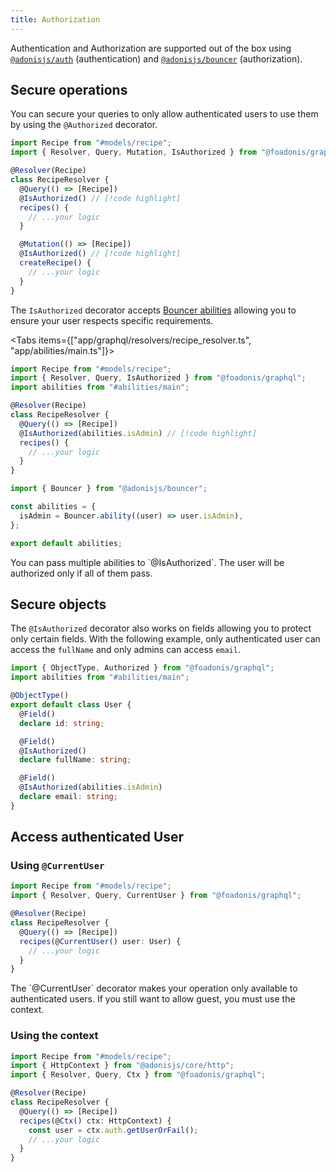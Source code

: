 ```yaml
---
title: Authorization
---
```


Authentication and Authorization are supported out of the box using [`@adonisjs/auth`](https://docs.adonisjs.com/guides/authentication/introduction) (authentication) and [`@adonisjs/bouncer`](https://docs.adonisjs.com/guides/security/authorization#authorization) (authorization).

## Secure operations

You can secure your queries to only allow authenticated users to use them by using the `@Authorized` decorator.

```ts title="app/graphql/resolvers/recipe_resolver.ts"
import Recipe from "#models/recipe";
import { Resolver, Query, Mutation, IsAuthorized } from "@foadonis/graphql";

@Resolver(Recipe)
class RecipeResolver {
  @Query(() => [Recipe])
  @IsAuthorized() // [!code highlight]
  recipes() {
    // ...your logic
  }

  @Mutation(() => [Recipe])
  @IsAuthorized() // [!code highlight]
  createRecipe() {
    // ...your logic
  }
}
```

The `IsAuthorized` decorator accepts [Bouncer abilities](https://docs.adonisjs.com/guides/security/authorization#defining-abilities) allowing you to ensure your user respects specific requirements.

<Tabs items={["app/graphql/resolvers/recipe_resolver.ts", "app/abilities/main.ts"]}>

```ts tab="app/graphql/resolvers/recipe_resolver.ts"
import Recipe from "#models/recipe";
import { Resolver, Query, IsAuthorized } from "@foadonis/graphql";
import abilities from "#abilities/main";

@Resolver(Recipe)
class RecipeResolver {
  @Query(() => [Recipe])
  @IsAuthorized(abilities.isAdmin) // [!code highlight]
  recipes() {
    // ...your logic
  }
}
```

```ts tab="app/abilities/main.ts"
import { Bouncer } from "@adonisjs/bouncer";

const abilities = {
  isAdmin = Bouncer.ability((user) => user.isAdmin),
};

export default abilities;
```

</Tabs>

<Callout>
  You can pass multiple abilities to `@IsAuthorized`. The user will be
  authorized only if all of them pass.
</Callout>

## Secure objects

The `@IsAuthorized` decorator also works on fields allowing you to protect only certain fields.
With the following example, only authenticated user can access the `fullName` and only admins can access `email`.

```ts title="app/models/user.ts"
import { ObjectType, Authorized } from "@foadonis/graphql";
import abilities from "#abilities/main";

@ObjectType()
export default class User {
  @Field()
  declare id: string;

  @Field()
  @IsAuthorized()
  declare fullName: string;

  @Field()
  @IsAuthorized(abilities.isAdmin)
  declare email: string;
}
```

## Access authenticated User

### Using `@CurrentUser`

```ts title="app/graphql/resolvers/recipe_resolver.ts"
import Recipe from "#models/recipe";
import { Resolver, Query, CurrentUser } from "@foadonis/graphql";

@Resolver(Recipe)
class RecipeResolver {
  @Query(() => [Recipe])
  recipes(@CurrentUser() user: User) {
    // ...your logic
  }
}
```

<Callout type="warn">
  The `@CurrentUser` decorator makes your operation only available to
  authenticated users. If you still want to allow guest, you must use the
  context.
</Callout>

### Using the context

```ts title="app/graphql/resolvers/recipe_resolver.ts"
import Recipe from "#models/recipe";
import { HttpContext } from "@adonisjs/core/http";
import { Resolver, Query, Ctx } from "@foadonis/graphql";

@Resolver(Recipe)
class RecipeResolver {
  @Query(() => [Recipe])
  recipes(@Ctx() ctx: HttpContext) {
    const user = ctx.auth.getUserOrFail();
    // ...your logic
  }
}
```
